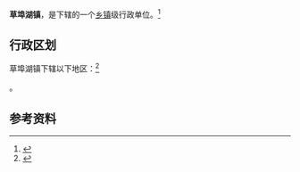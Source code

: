 {{中国乡级行政区|42/05/82/107/000}}

'''草埠湖镇'''，是{{PRC admin/fullname|42/05/82/107/000|3}}下辖的一个[[乡镇|乡镇]]级行政单位。<ref>{{PRC admin/ref sgc|{{PRC admin/parent|42/05/82/107/000}}}}</ref>

== 行政区划 ==

草埠湖镇下辖以下地区：<ref>{{PRC admin/ref sgc|42/05/82/107/000}}</ref>

{{PRC admin/children|42/05/82/107/000}}。

== 参考资料 ==

{{reflist}}

{{行政区划小作品}}
{{PRC admin/navcat|42/05/82/107/000}}